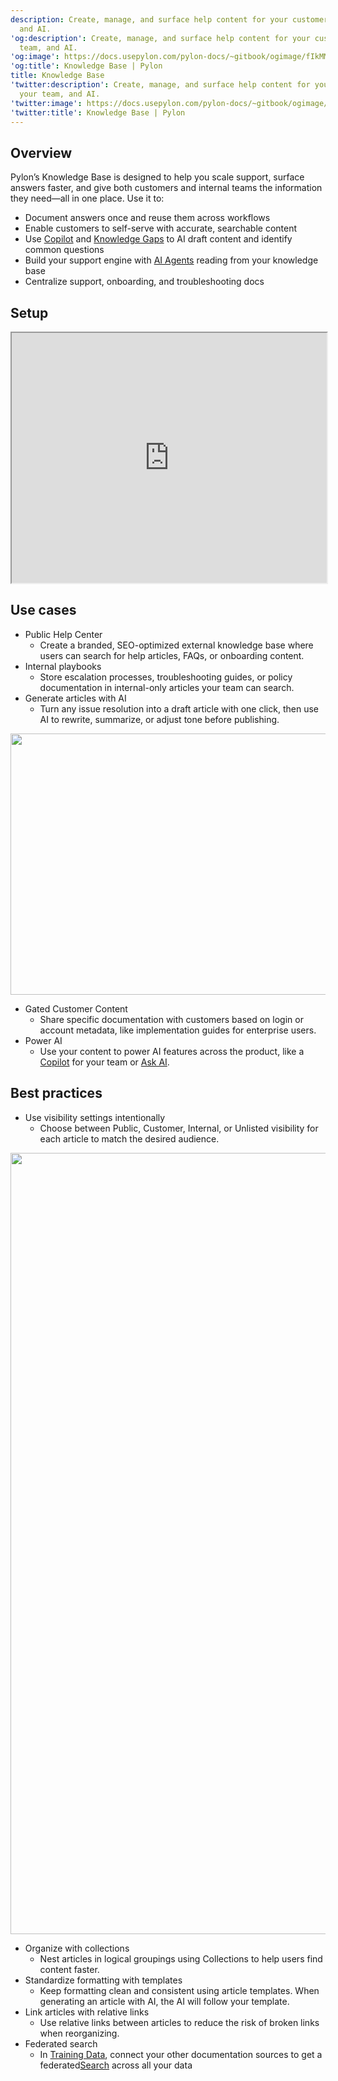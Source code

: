 ---
description: Create, manage, and surface help content for your customers, your team,
  and AI.
'og:description': Create, manage, and surface help content for your customers, your
  team, and AI.
'og:image': https://docs.usepylon.com/pylon-docs/~gitbook/ogimage/fIkMMTWz4Izf9O1skVtB
'og:title': Knowledge Base | Pylon
title: Knowledge Base
'twitter:description': Create, manage, and surface help content for your customers,
  your team, and AI.
'twitter:image': https://docs.usepylon.com/pylon-docs/~gitbook/ogimage/fIkMMTWz4Izf9O1skVtB
'twitter:title': Knowledge Base | Pylon
---
## Overview

Pylon’s Knowledge Base is designed to help you scale support, surface answers faster, and give both customers and internal teams the information they need—all in one place. Use it to:

* Document answers once and reuse them across workflows
* Enable customers to self-serve with accurate, searchable content
* Use [Copilot](/pylon-docs/knowledge-base/articles-and-collections/copilot) and [Knowledge Gaps](/pylon-docs/knowledge-base/knowledge-gaps) to AI draft content and identify common questions
* Build your support engine with [AI Agents](/pylon-docs/ai-agents/overview) reading from your knowledge base
* Centralize support, onboarding, and troubleshooting docs


## Setup

<iframe width="100%" height="400px" allowfullscreen="" src="https://cdn.iframe.ly/uNI94F6N"></iframe>


## Use cases

* Public Help Center
    + Create a branded, SEO-optimized external knowledge base where users can search for help articles, FAQs, or onboarding content.
* Internal playbooks
    + Store escalation processes, troubleshooting guides, or policy documentation in internal-only articles your team can search.
* Generate articles with AI
    + Turn any issue resolution into a draft article with one click, then use AI to rewrite, summarize, or adjust tone before publishing.

<Frame>
<img alt="" class="block" data-testid="zoom-image" fetchpriority="low" height="418" loading="lazy" sizes="(max-width: 640px) 400px, 768px" src="/images/4044bb2c.png" width="860"/>
</Frame>

* Gated Customer Content
    + Share specific documentation with customers based on login or account metadata, like implementation guides for enterprise users.
* Power AI
    + Use your content to power AI features across the product, like a [Copilot](/pylon-docs/support-workflows/issues/copilot) for your team or [Ask AI](/pylon-docs/platform/ask-ai).


## Best practices

* Use visibility settings intentionally
    + Choose between Public, Customer, Internal, or Unlisted visibility for each article to match the desired audience.

<Frame>
<img alt="" class="block" data-testid="zoom-image" fetchpriority="low" height="1250" loading="lazy" sizes="(max-width: 640px) 400px, 768px" src="/images/d6cb46b6.png" width="936"/>
</Frame>

* Organize with collections
    + Nest articles in logical groupings using Collections to help users find content faster.
* Standardize formatting with templates
    + Keep formatting clean and consistent using article templates. When generating an article with AI, the AI will follow your template.
* Link articles with relative links
    + Use relative links between articles to reduce the risk of broken links when reorganizing.
* Federated search
    + In [Training Data](/pylon-docs/platform/training-data), connect your other documentation sources to get a federated[Search](/pylon-docs/knowledge-base/search) across all your data

